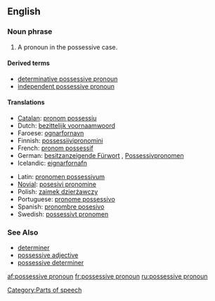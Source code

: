 ==English==

===Noun phrase===
{{wikipedia}}
{{en-noun|sg=[[possessive]] [[pronoun]]}}

# {{grammar}} A pronoun in the possessive case.

====Derived terms====
*[[determinative possessive pronoun]]
*[[independent possessive pronoun]]

====Translations====
{{top}}
*[[Catalan]]: [[pronom possessiu]] {{m}}
*Dutch: [[bezittelijk voornaamwoord]] {{n}}
*Faroese: [[ognarfornavn]] {{n}}
*Finnish: [[possessiivipronomini]]
*French: [[pronom possessif]] {{m}}
*German: [[besitzanzeigende Fürwort]] {{n}}, [[Possessivpronomen]] {{n}}
*Icelandic: [[eignarfornafn]] {{n}}
{{mid}}
*Latin: [[pronomen possessivum]] {{n}}
*[[Novial]]: [[posesivi pronomine]]
*Polish: [[zaimek dzierżawczy]] {{m}}
*Portuguese: [[pronome possessivo]] {{m}}
*Spanish: [[pronombre posesivo]] {{m}}
*Swedish: [[possessivt pronomen]] {{n}}
{{bottom}}

===See Also===
*[[determiner]]
*[[possessive adjective]]
*[[possessive determiner]]

[[Category:Parts of speech]]

[[af:possessive pronoun]]
[[fr:possessive pronoun]]
[[ru:possessive pronoun]]